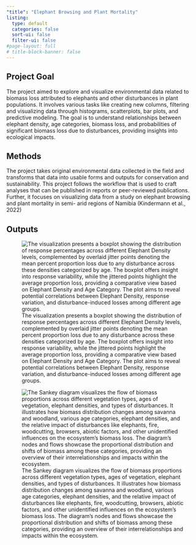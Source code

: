 ```yaml
---
"title": "Elephant Browsing and Plant Mortality"
listing:
  type: default
  categories: false
  sort-ui: false
  filter-ui: false
#page-layout: full
# title-block-banner: false
---
```


## Project Goal

The project aimed to explore and visualize environmental data related to biomass loss attributed to elephants and other disturbances in plant populations. It involves various tasks like creating new columns, filtering and visualizing data through histograms, scatterplots, bar plots, and predictive modeling. The goal is to understand relationships between elephant density, age categories, biomass loss, and probabilities of significant biomass loss due to disturbances, providing insights into ecological impacts.

## Methods

The project takes original environmental data collected in the field and transforms that data into usable forms and outputs for conservation and sustainability. This project follows the workflow that is used to craft analyses that can be published in reports or peer-reviewed publications. Further, it focuses on visualizing data from a study on elephant browsing and plant mortality in semi- arid regions of Namibia (Kindermann et al., 2022)

## Outputs

![The visualization presents a boxplot showing the distribution of response percentages across different Elephant Density levels, complemented by overlaid jitter points denoting the mean percent proportion loss due to any disturbance across these densities categorized by age. The boxplot offers insight into response variability, while the jittered points highlight the average proportion loss, providing a comparative view based on Elephant Density and Age Category. The plot aims to reveal potential correlations between Elephant Density, response variation, and disturbance-induced losses among different age groups.](Part3Plot.jpg){fig-align="center"}

![The Sankey diagram visualizes the flow of biomass proportions across different vegetation types, ages of vegetation, elephant densities, and types of disturbances. It illustrates how biomass distribution changes among savanna and woodland, various age categories, elephant densities, and the relative impact of disturbances like elephants, fire, woodcutting, browsers, abiotic factors, and other unidentified influences on the ecosystem's biomass loss. The diagram's nodes and flows showcase the proportional distribution and shifts of biomass among these categories, providing an overview of their interrelationships and impacts within the ecosystem.](Elephant_Sankey_.jpg){fig-align="center"}
